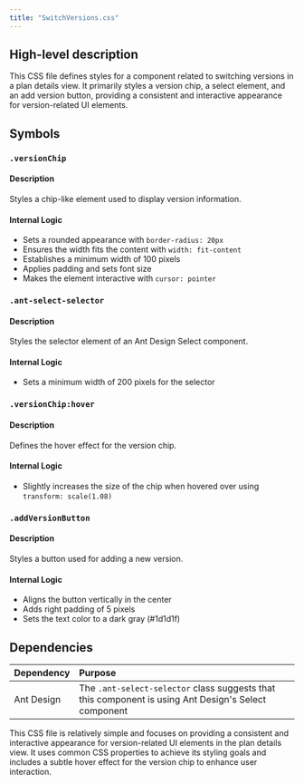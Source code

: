 ```yaml
---
title: "SwitchVersions.css"
---
```


## High-level description
This CSS file defines styles for a component related to switching versions in a plan details view. It primarily styles a version chip, a select element, and an add version button, providing a consistent and interactive appearance for version-related UI elements.

## Symbols

### `.versionChip`
#### Description
Styles a chip-like element used to display version information.

#### Internal Logic
- Sets a rounded appearance with `border-radius: 20px`
- Ensures the width fits the content with `width: fit-content`
- Establishes a minimum width of 100 pixels
- Applies padding and sets font size
- Makes the element interactive with `cursor: pointer`

### `.ant-select-selector`
#### Description
Styles the selector element of an Ant Design Select component.

#### Internal Logic
- Sets a minimum width of 200 pixels for the selector

### `.versionChip:hover`
#### Description
Defines the hover effect for the version chip.

#### Internal Logic
- Slightly increases the size of the chip when hovered over using `transform: scale(1.08)`

### `.addVersionButton`
#### Description
Styles a button used for adding a new version.

#### Internal Logic
- Aligns the button vertically in the center
- Adds right padding of 5 pixels
- Sets the text color to a dark gray (#1d1d1f)

## Dependencies
| Dependency | Purpose |
|:-----------|:--------|
| Ant Design | The `.ant-select-selector` class suggests that this component is using Ant Design's Select component |

This CSS file is relatively simple and focuses on providing a consistent and interactive appearance for version-related UI elements in the plan details view. It uses common CSS properties to achieve its styling goals and includes a subtle hover effect for the version chip to enhance user interaction.